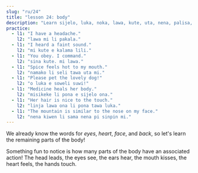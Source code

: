 ```yaml
---
slug: "ru/24"
title: "lesson 24: body"
description: "Learn sijelo, luka, noka, lawa, kute, uta, nena, palisa, linja!"
practice:
  - l1: "I have a headache."
    l2: "lawa mi li pakala."
  - l1: "I heard a faint sound."
    l2: "mi kute e kalama lili."
  - l1: "You obey. I command."
    l2: "sina kute. mi lawa."
  - l1: "Spice feels hot to my mouth."
    l2: "namako li seli tawa uta mi."
  - l1: "Please pet the lovely dog!"
    l2: "o luka e soweli suwi!"
  - l1: "Medicine heals her body."
    l2: "misikeke li pona e sijelo ona."
  - l1: "Her hair is nice to the touch."
    l2: "linja lawa ona li pona tawa luka."
  - l1: "The mountain is similar to the nose on my face."
    l2: "nena kiwen li sama nena pi sinpin mi."
---
```



We already know the words for *eyes*, *heart*, *face*, and *back*, so let's learn the remaining parts of the body!

<List>
  <Word sl="lawa" m="head; to lead" />
  <Word sl="kute" m="ear; to hear" />
  <Word sl="nena" m="bump, like a nose, hill, breast" />
  <Word sl="uta" m="mouth, lips; to kiss, to bite" />
  <Word sl="sijelo" m="body" />
  <Word sl="luka" m="hand, arm; to touch" />
  <Word sl="noka" m="foot, leg" />
  <Word sl="palisa" m="long hard thing, like a branch, rod, staff" />
  <Word sl="linja" m="long flexible thing, like a string, rope" />
</List>

Something fun to notice is how many parts of the body have an associated action! The head leads, the eyes see, the ears hear, the mouth kisses, the heart feels, the hands touch.

<List>
    <Sentence sl="mi wile suli e linja lawa mi." m="I want to grow out my hair." />
  <Sentence sl="jan lawa mi li kute e toki ike mi." m="My boss heard me running my mouth." />
  <Sentence sl="ilo lukin li pana e sitelen ante." m="The mirror gives off an inversed image." />
  <Sentence sl="sijelo mi li wile e lape." m="My body requires rest." />
  <Sentence sl="palisa luka mi li suli. palisa noka mi li lili." m="My fingers are larger than my toes." />
</List>

<Practice exercises={frontmatter.practice} client:load />
